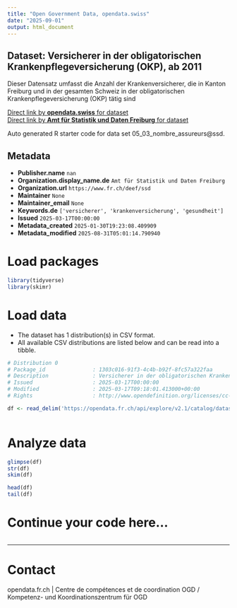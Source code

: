 ```yaml
---
title: "Open Government Data, opendata.swiss"
date: "2025-09-01"
output: html_document
---
```


## Dataset: Versicherer in der obligatorischen Krankenpflegeversicherung (OKP), ab 2011

Dieser Datensatz umfasst die Anzahl der Krankenversicherer, die in Kanton Freiburg und in der gesamten Schweiz in der obligatorischen Krankenpflegeversicherung (OKP) tätig sind

[Direct link by **opendata.swiss** for dataset](https://opendata.swiss/de/dataset/versicherer-in-der-obligatorischen-krankenpflegeversicherung-okp-ab-2011)<br>
[Direct link by **Amt für Statistik und Daten Freiburg** for dataset](https://opendata.fr.ch/explore/dataset/05_03_nombre_assureurs/)

Auto generated R starter code for data set 05_03_nombre_assureurs@ssd.

## Metadata

- **Publisher.name** `nan`
- **Organization.display_name.de** `Amt für Statistik und Daten Freiburg`
- **Organization.url** `https://www.fr.ch/deef/ssd`
- **Maintainer** `None`
- **Maintainer_email** `None`
- **Keywords.de** `['versicherer', 'krankenversicherung', 'gesundheit']`
- **Issued** `2025-03-17T00:00:00`
- **Metadata_created** `2025-01-30T19:23:08.409909`
- **Metadata_modified** `2025-08-31T05:01:14.790940`


# Load packages

```r

library(tidyverse)
library(skimr)

```

# Load data

-   The dataset has 1 distribution(s) in CSV format.
-   All available CSV distributions are listed below and can be read into a tibble.

```r

# Distribution 0
# Package_id               : 1303c016-91f3-4c4b-b92f-8fc57a322faa
# Description              : Versicherer in der obligatorischen Krankenpflegeversicherung (OKP), ab 2011 (csv)
# Issued                   : 2025-03-17T00:00:00
# Modified                 : 2025-03-17T09:18:01.413000+00:00
# Rights                   : http://www.opendefinition.org/licenses/cc-by-sa

df <- read_delim('https://opendata.fr.ch/api/explore/v2.1/catalog/datasets/05_03_nombre_assureurs/exports/csv?use_labels=true')



```

# Analyze data

```r

glimpse(df)
str(df)
skim(df)

head(df)
tail(df)

```

# Continue your code here...

```r

```

------------------------------------------------------------------------

# Contact

opendata.fr.ch | Centre de compétences et de coordination OGD / Kompetenz- und Koordinationszentrum für OGD
